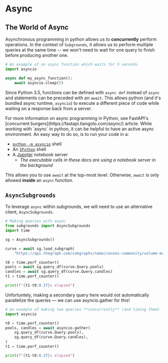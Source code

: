 
#  Async



## The World of Async

Asynchronous programming in python allows us to **concurrently** perform operations. In the context of `Subgrounds`, it allows us to perform multiple queries at the same time -- we won't need to wait for one query to finish before producing another one.

```python copy
# An example of an async function which waits for 5 seconds.
import asyncio

async def my_async_function():
    await asyncio.sleep(5)
```

Since Python 3.5, functions can be defined with `async def` instead of `async` and statements can be preceded with an `await`. This allows python (and it's bundled async runtime, `asyncio`) to execute a different piece of code while waiting on a response back from a server.

<Callout type="info">
For more information on async programming in Python, see FastAPI's [concurrent burgers](https://fastapi.tiangolo.com/async/) article.

</Callout>

<Callout type="default">
While working with `async` in python, it can be helpful to have an active async environment. An easy way to do so, is to run your code in a:

- [`python -m asyncio`](https://docs.python.org/3.11/library/asyncio.html#module-asyncio) shell
- An [`IPython`](https://ipython.readthedocs.io/en/stable/) shell
- A [Jupyter](https://jupyter.org) notebook server
  - *The executable cells in these docs are using a notebook server in the background*

This allows you to use `await` at the top-most level. Otherwise, `await` is only allowed **inside** an `async` function.

</Callout>

## `AsyncSubgrounds`

To leverage `async` within subgrounds, we will need to use an alternative client, `AsyncSubgrounds`.

```python copy
# Making queries with async
from subgrounds import AsyncSubgrounds
import time

sg = AsyncSubgrounds()

curve = await sg.load_subgraph(
    "https://api.thegraph.com/subgraphs/name/convex-community/volume-mainnet")

t0 = time.perf_counter()
pools = await sg.query_df(curve.Query.pools)
candles = await sg.query_df(curve.Query.candles)
t1 = time.perf_counter()

print(f"{t1-t0:0.2f}s elapsed")
```

Unfortuntely, making a secondary query here would *not* automatically parallelize the queries — we can use asyncio.gather for this!

```python copy
# An example of making two queries **concurrently** (and timing them)
import asyncio

t0 = time.perf_counter()
pools, candles = await asyncio.gather(
    sg.query_df(curve.Query.pools), 
    sg.query_df(curve.Query.candles),
)
t1 = time.perf_counter()

print(f"{t1-t0:0.2f}s elapsed")
```
